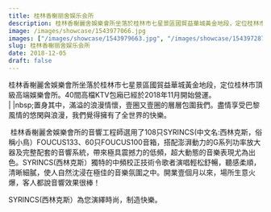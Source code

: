 ```yaml
---
title: 桂林香榭丽舍娱乐会所
description: 桂林香榭麗舍娛樂會所坐落於桂林市七星景區國貿益華城黃金地段，定位桂林市頂級高端娛樂會所。40間高檔KTV包廂已經於2018年11月開始營運。 
image: /images/showcase/1543977066.jpg
images: ["/images/showcase/1543979663.jpg", "/images/showcase/1543972870.jpg", "/images/showcase/1543971662.jpg", "/images/showcase/1543974813.jpg", "/images/showcase/1543976234.jpg"]
slug: 桂林香榭丽舍娱乐会所
date: 2018-12-05
draft: false
---
```

桂林香榭麗舍娛樂會所坐落於桂林市七星景區國貿益華城黃金地段，定位桂林市頂級高端娛樂會所。40間高檔KTV包廂已經於2018年11月開始營運。<br />
|
|nbsp;置身其中，滿溢的浪漫情懷，壹圈又壹圈的層層包圍我們。盡情享受巴黎風情的悠閑與浪漫，我們覺得擁有了全世界的快樂。<br />

&nbsp;桂林香榭麗舍娛樂會所的音響工程師選用了108只SYRINCS(中文名:西林克斯，俗稱小鳥）FOUCUS133、60只FOUCUS100音箱，搭配澎湃動力的G系列功率放大器及完整配套的音響系統，帶來極具震撼力的低頻，超大動態的音樂表現尤為出色。SYRINCS(西林克斯）獨特的中頻校正技術令歌者演唱輕松舒暢，聽感柔順，清晰細膩，使人自然沈浸在極佳的音樂氛圍之中。開業壹個月以來，場所生意火爆，客人都說音響效果很棒！<br />

SYRINCS(西林克斯）為您演繹時尚，制造快樂。<br />

